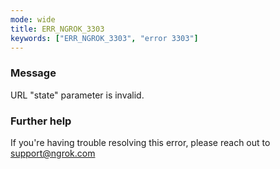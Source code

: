 ```yaml
---
mode: wide
title: ERR_NGROK_3303
keywords: ["ERR_NGROK_3303", "error 3303"]
---
```



### Message

URL "state" parameter is invalid.

<ErrorDetails />

### Further help

If you're having trouble resolving this error, please reach out to [support@ngrok.com](mailto:support@ngrok.com?subject=Help%20with%20ERR_NGROK_3303)
